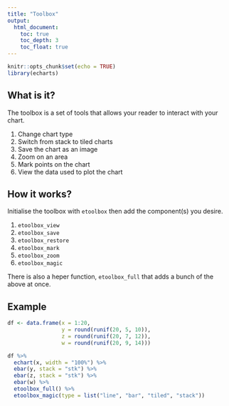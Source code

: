 ```yaml
---
title: "Toolbox"
output:
  html_document:
    toc: true
    toc_depth: 3
    toc_float: true
---
```


```r
knitr::opts_chunk$set(echo = TRUE)
library(echarts)
```

## What is it?

The toolbox is a set of tools that allows your reader to interact with your chart.

1. Change chart type
2. Switch from stack to tiled charts
3. Save the chart as an image
4. Zoom on an area
5. Mark points on the chart
6. View the data used to plot the chart

## How it works?

Initialise the toolbox with `etoolbox` then add the component(s) you desire.

1. `etoolbox_view`
2. `etoolbox_save`
3. `etoolbox_restore`
4. `etoolbox_mark`
5. `etoolbox_zoom`
6. `etoolbox_magic`

There is also a heper function, `etoolbox_full` that adds a bunch of the above at once.

## Example

```r
df <- data.frame(x = 1:20,
                 y = round(runif(20, 5, 10)),
                 z = round(runif(20, 7, 12)),
                 w = round(runif(20, 9, 14)))

df %>% 
  echart(x, width = "100%") %>% 
  ebar(y, stack = "stk") %>% 
  ebar(z, stack = "stk") %>%
  ebar(w) %>%
  etoolbox_full() %>% 
  etoolbox_magic(type = list("line", "bar", "tiled", "stack"))
```